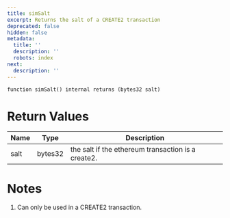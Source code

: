 ```yaml
---
title: simSalt
excerpt: Returns the salt of a CREATE2 transaction
deprecated: false
hidden: false
metadata:
  title: ''
  description: ''
  robots: index
next:
  description: ''
---
```

```solidity
function simSalt() internal returns (bytes32 salt)
```

# Return Values

| Name | Type    | Description                                        |
| ---- | ------- | -------------------------------------------------- |
| salt | bytes32 | the salt if the ethereum transaction is a create2. |

# Notes

1. Can only be used in a CREATE2 transaction.
